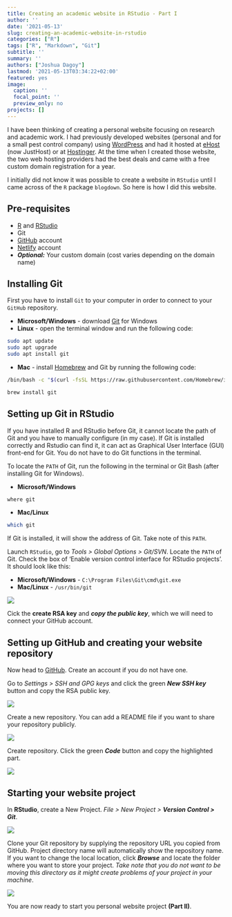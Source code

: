 ```yaml
---
title: Creating an academic website in RStudio - Part I
author: ''
date: '2021-05-13'
slug: creating-an-academic-website-in-rstudio
categories: ["R"]
tags: ["R", "Markdown", "Git"]
subtitle: ''
summary: ''
authors: ["Joshua Dagoy"]
lastmod: '2021-05-13T03:34:22+02:00'
featured: yes
image:
  caption: ''
  focal_point: ''
  preview_only: no
projects: []
---
```


I have been thinking of creating a personal website focusing on research and academic work. I had previously developed websites (personal and for a small pest control company) using [WordPress](https://wordpress.org/) and had it hosted at [eHost](http://ehost.com/) (now JustHost) or at [Hostinger](https://www.hostinger.com/). At the time when I created those website, the two web hosting providers had the best deals and came with a free custom domain registration for a year. 

I initially did not know it was possible to create a website in `RStudio` until I came across of the `R` package `blogdown`. So here is how I did this website.

## Pre-requisites
* [R](https://cran.r-project.org/) and [RStudio](https://www.rstudio.com/)
* Git
* [GitHub](https://github.com/) account
* [Netlify](https://www.netlify.com/) account
* ***Optional:*** Your custom domain (cost varies depending on the domain name)

## Installing **Git**
First you have to install `Git` to your computer in order to connect to your `GitHub` repository.

* **Microsoft/Windows** - download [Git](https://gitforwindows.org/) for Windows
* **Linux** - open the terminal window and run the following code: 

```bash
sudo apt update
sudo apt upgrade
sudo apt install git
```

* **Mac** - install [Homebrew](https://brew.sh/) and Git by running the following code:
```bash
/bin/bash -c "$(curl -fsSL https://raw.githubusercontent.com/Homebrew/install/HEAD/install.sh)"
```

```bash
brew install git
```


## Setting up **Git** in **RStudio**
If you have installed R and RStudio before Git, it cannot locate the path of Git and you have to manually configure (in my case). If Git is installed correctly and Rstudio can find it, it can act as Graphical User Interface (GUI) front-end for Git. You do not have to do Git functions in the terminal.

To locate the `PATH` of Git, run the following in the terminal or Git Bash (after installing Git for Windows).

* **Microsoft/Windows**
```bash
where git
``` 
* **Mac/Linux**
```bash
which git
``` 

If Git is installed, it will show the address of Git. Take note of this `PATH`. 

Launch `RStudio`, go to *Tools > Global Options > Git/SVN*. Locate the `PATH` of Git. Check the box of 'Enable version control interface for RStudio projects'. It should look like this: 

* **Microsoft/Windows** - `C:\Program Files\Git\cmd\git.exe`
* **Mac/Linux** - `/usr/bin/git`

![](GitRStudio.jpg)

Cick the **create RSA key** and ***copy the public key***, which we will need to connect your GitHub account. 


## Setting up **GitHub** and creating your **website repository**

Now head to [GitHub](https://github.com/). Create an account if you do not have one. 

Go to *Settings > SSH and GPG keys* and click the green ***New SSH key*** button and copy the RSA public key. 

![](SSHKey.jpg)

Create a new repository. You can add a README file if you want to share your repository publicly.

![](CreateRepository.jpg)

Create repository. Click the green ***Code*** button and copy the highlighted part.

![](RepositorySSH.jpg)


## Starting your website project


 In **RStudio**, create a New Project. *File > New Project > * ***Version Control > Git***.
 
 ![](NewProject.jpg)

Clone your Git repository by supplying the repository URL you copied from GitHub. Project directory name will automatically show the repository name. If you want to change the local location, click ***Browse*** and locate the folder where you want to store your project. *Take note that you do not want to be moving this directory as it might create problems of your project in your machine*.

 ![](NewProjectGIT.jpg)
 
 You are now ready to start you personal website project **(Part II)**. 
 
